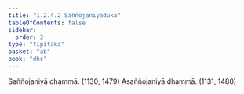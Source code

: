 ```yaml
---
title: "1.2.4.2 Saññojaniyaduka"
tableOfContents: false
sidebar:
  order: 2
type: "tipitaka"
basket: "ab"
book: "dhs"
---
```



<DynamicBreadcrumb />

<Division number="43" book="dhs" bookNo="29" page="8">

<Paragraph number="112" book="dhs">
Saññojaniyā dhammā. (<Emphasis>1130, 1479</Emphasis>)
</Paragraph>

<Paragraph number="113" book="dhs">
Asaññojaniyā dhammā. (<Emphasis>1131, 1480</Emphasis>)
</Paragraph>
</Division>
